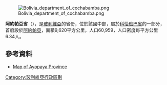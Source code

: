[[Image:Bolivia_department_of_cochabamba.png|thumb]]

'''阿約帕亞省'''（{{lang-es|Provincia de Ayopaya}}），是[[玻利維亞|玻利維亞]]的省份，位於該國中部，屬於[[科恰班巴省|科恰班巴省]]的一部分，首府設於[[阿約帕亞|阿約帕亞]]，面積9,620平方公里，人口60,959，人口密度每平方公里6.34人。

==參考資料==
* [https://web.archive.org/web/20090303084132/http://www.aguabolivia.org/situacionaguaX/Riego/mapas/cbba/ayopaya.htm Map of Ayopaya Province]

{{coord|16|45|S|66|55|W|type:adm2nd_region:BO|display=title}}

{{Bolivia-geo-stub}}
{{玻利維亞省份}}

[[Category:玻利維亞行政區劃|Category:玻利維亞行政區劃]]